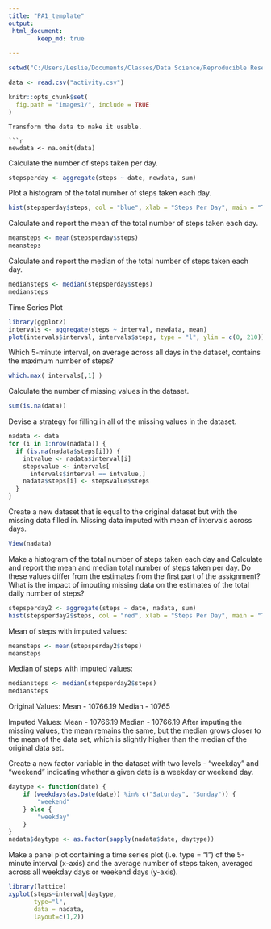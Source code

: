 ---
title: "PA1_template"
output: 
 html_document:
        keep_md: true
        
---



```{r, echo = TRUE}
setwd("C:/Users/Leslie/Documents/Classes/Data Science/Reproducible Research/Week 2 Assignment")

data <- read.csv("activity.csv")
```



```{r opts, echo = FALSE}
knitr::opts_chunk$set(
  fig.path = "images1/", include = TRUE
)
```


```
Transform the data to make it usable.

```{r, echo = TRUE}
newdata <- na.omit(data)
```


Calculate the number of steps taken per day. 

```{r, echo = TRUE}

stepsperday <- aggregate(steps ~ date, newdata, sum)

```

Plot a histogram of the total number of steps taken each day.

```{r total_steps_per_day_histogram, fig.keep="all", fig.show="asis"}
hist(stepsperday$steps, col = "blue", xlab = "Steps Per Day", main = "Total Number of Steps Per Day")

```

Calculate and report the mean of the total number of steps taken each day.

```{r, echo = TRUE}

meansteps <- mean(stepsperday$steps)
meansteps

```

Calculate and report the median of the total number of steps taken each day.

```{r, echo = TRUE}

mediansteps <- median(stepsperday$steps)
mediansteps

```

Time Series Plot

```{r median_step_per_day, fig.keep="all", fig.show="asis"}
library(ggplot2)
intervals <- aggregate(steps ~ interval, newdata, mean)
plot(intervals$interval, intervals$steps, type = "l", ylim = c(0, 210))

```

Which 5-minute interval, on average across all days in the dataset, contains the maximum number of steps?

```{r, echo = TRUE}
which.max( intervals[,1] )
```

Calculate the number of missing values in the dataset.

```{r, echo = TRUE}
sum(is.na(data))
```

Devise a strategy for filling in all of the missing values in the dataset.

```{r, echo = TRUE}

nadata <- data
for (i in 1:nrow(nadata)) {
  if (is.na(nadata$steps[i])) {
    intvalue <- nadata$interval[i]
    stepsvalue <- intervals[
      intervals$interval == intvalue,]
    nadata$steps[i] <- stepsvalue$steps
  }
}
```

Create a new dataset that is equal to the original dataset but with the missing data filled in. Missing data imputed with mean of intervals across days.

```{r, echo = TRUE}
View(nadata)
```

Make a histogram of the total number of steps taken each day and Calculate and report the mean and median total number of steps taken per day. Do these values differ from the estimates from the first part of the assignment? What is the impact of imputing missing data on the estimates of the total daily number of steps?

```{r total_steps_per_day_imputed, fig.keep="all", fig.show="asis"}
stepsperday2 <- aggregate(steps ~ date, nadata, sum)
hist(stepsperday2$steps, col = "red", xlab = "Steps Per Day", main = "Total Number of Steps Per Day")


```

Mean of steps with imputed values:
```{r, echo = TRUE}
meansteps <- mean(stepsperday2$steps)
meansteps
```

Median of steps with imputed values:
```{r, echo = TRUE}
mediansteps <- median(stepsperday2$steps)
mediansteps
```

Original Values:
Mean - 10766.19
Median - 10765

Imputed Values:
Mean - 10766.19
Median - 10766.19
After imputing the missing values, the mean remains the same, but the median grows closer to the mean of the data set, which is slightly higher than the median of the original data set.


Create a new factor variable in the dataset with two levels - "weekday" and "weekend" indicating whether a given date is a weekday or weekend day.

```{r, echo = TRUE}
daytype <- function(date) {
    if (weekdays(as.Date(date)) %in% c("Saturday", "Sunday")) {
        "weekend"
    } else {
        "weekday"
    }
}
nadata$daytype <- as.factor(sapply(nadata$date, daytype))
```

Make a panel plot containing a time series plot (i.e. type = "l") of the 5-minute interval (x-axis) and the average number of steps taken, averaged across all weekday days or weekend days (y-axis).



```{r weekend_vs_weekday, fig.keep="all", fig.show="asis"}
library(lattice)
xyplot(steps~interval|daytype, 
       type="l", 
       data = nadata,
       layout=c(1,2))
```

